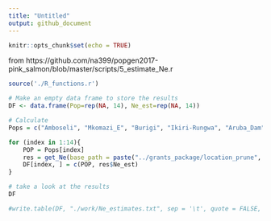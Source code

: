 ---
title: "Untitled"
output: github_document
---

```{r setup, include=FALSE}
knitr::opts_chunk$set(echo = TRUE)
```

from https://github.com/na399/popgen2017-pink_salmon/blob/master/scripts/5_estimate_Ne.r

```{r}

source('./R_functions.r')

# Make an empty data frame to store the results
DF <- data.frame(Pop=rep(NA, 14), Ne_est=rep(NA, 14))

# Calculate 
Pops = c("Amboseli", "Mkomazi_E", "Burigi", "Ikiri-Rungwa", "Aruba_Dam", "Ugalla", "Masai_Mara",	"Nairobi",	"Samburu",	"Tsavo",	"Sibiloi",	"Monduli", "Maswa","Mkomazi_W")

for (index in 1:14){
    POP = Pops[index]
    res = get_Ne(base_path = paste("../grants_package/location_prune", POP, sep = ''))
    DF[index, ] = c(POP, res$Ne_est)
}

# take a look at the results 
DF

#write.table(DF, "./work/Ne_estimates.txt", sep = '\t', quote = FALSE, row.names = FALSE)

```